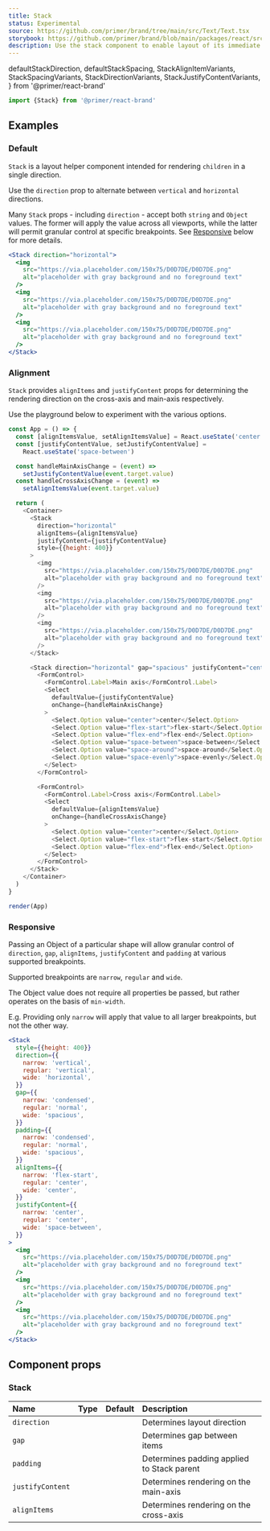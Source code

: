 ```yaml
---
title: Stack
status: Experimental
source: https://github.com/primer/brand/tree/main/src/Text/Text.tsx
storybook: https://github.com/primer/brand/blob/main/packages/react/src/Stack/Stack.tsx
description: Use the stack component to enable layout of its immediate children along the vertical or horizontal axis.
---
```



  defaultStackDirection,
  defaultStackSpacing,
  StackAlignItemVariants,
  StackSpacingVariants,
  StackDirectionVariants,
  StackJustifyContentVariants,
} from '@primer/react-brand'

```js
import {Stack} from '@primer/react-brand'
```

## Examples

### Default

`Stack` is a layout helper component intended for rendering `children` in a single direction.

Use the `direction` prop to alternate between `vertical` and `horizontal` directions.

Many `Stack` props - including `direction` - accept both `string` and `Object` values. The former will apply the value across all viewports, while the latter will permit granular control at specific breakpoints. See [Responsive](#Responsive) below for more details.

```jsx live
<Stack direction="horizontal">
  <img
    src="https://via.placeholder.com/150x75/D0D7DE/D0D7DE.png"
    alt="placeholder with gray background and no foreground text"
  />
  <img
    src="https://via.placeholder.com/150x75/D0D7DE/D0D7DE.png"
    alt="placeholder with gray background and no foreground text"
  />
  <img
    src="https://via.placeholder.com/150x75/D0D7DE/D0D7DE.png"
    alt="placeholder with gray background and no foreground text"
  />
</Stack>
```

### Alignment

`Stack` provides `alignItems` and `justifyContent` props for determining the rendering direction on the cross-axis and main-axis respectively.

Use the playground below to experiment with the various options.

```javascript live noinline
const App = () => {
  const [alignItemsValue, setAlignItemsValue] = React.useState('center')
  const [justifyContentValue, setJustifyContentValue] =
    React.useState('space-between')

  const handleMainAxisChange = (event) =>
    setJustifyContentValue(event.target.value)
  const handleCrossAxisChange = (event) =>
    setAlignItemsValue(event.target.value)

  return (
    <Container>
      <Stack
        direction="horizontal"
        alignItems={alignItemsValue}
        justifyContent={justifyContentValue}
        style={{height: 400}}
      >
        <img
          src="https://via.placeholder.com/150x75/D0D7DE/D0D7DE.png"
          alt="placeholder with gray background and no foreground text"
        />
        <img
          src="https://via.placeholder.com/150x75/D0D7DE/D0D7DE.png"
          alt="placeholder with gray background and no foreground text"
        />
        <img
          src="https://via.placeholder.com/150x75/D0D7DE/D0D7DE.png"
          alt="placeholder with gray background and no foreground text"
        />
      </Stack>

      <Stack direction="horizontal" gap="spacious" justifyContent="center">
        <FormControl>
          <FormControl.Label>Main axis</FormControl.Label>
          <Select
            defaultValue={justifyContentValue}
            onChange={handleMainAxisChange}
          >
            <Select.Option value="center">center</Select.Option>
            <Select.Option value="flex-start">flex-start</Select.Option>
            <Select.Option value="flex-end">flex-end</Select.Option>
            <Select.Option value="space-between">space-between</Select.Option>
            <Select.Option value="space-around">space-around</Select.Option>
            <Select.Option value="space-evenly">space-evenly</Select.Option>
          </Select>
        </FormControl>

        <FormControl>
          <FormControl.Label>Cross axis</FormControl.Label>
          <Select
            defaultValue={alignItemsValue}
            onChange={handleCrossAxisChange}
          >
            <Select.Option value="center">center</Select.Option>
            <Select.Option value="flex-start">flex-start</Select.Option>
            <Select.Option value="flex-end">flex-end</Select.Option>
          </Select>
        </FormControl>
      </Stack>
    </Container>
  )
}

render(App)
```

### Responsive

Passing an Object of a particular shape will allow granular control of `direction`, `gap`, `alignItems`, `justifyContent` and `padding` at various supported breakpoints.

Supported breakpoints are `narrow`, `regular` and `wide`.

The Object value does not require all properties be passed, but rather operates on the basis of `min-width`.

E.g. Providing only `narrow` will apply that value to all larger breakpoints, but not the other way.

```jsx live
<Stack
  style={{height: 400}}
  direction={{
    narrow: 'vertical',
    regular: 'vertical',
    wide: 'horizontal',
  }}
  gap={{
    narrow: 'condensed',
    regular: 'normal',
    wide: 'spacious',
  }}
  padding={{
    narrow: 'condensed',
    regular: 'normal',
    wide: 'spacious',
  }}
  alignItems={{
    narrow: 'flex-start',
    regular: 'center',
    wide: 'center',
  }}
  justifyContent={{
    narrow: 'center',
    regular: 'center',
    wide: 'space-between',
  }}
>
  <img
    src="https://via.placeholder.com/150x75/D0D7DE/D0D7DE.png"
    alt="placeholder with gray background and no foreground text"
  />
  <img
    src="https://via.placeholder.com/150x75/D0D7DE/D0D7DE.png"
    alt="placeholder with gray background and no foreground text"
  />
  <img
    src="https://via.placeholder.com/150x75/D0D7DE/D0D7DE.png"
    alt="placeholder with gray background and no foreground text"
  />
</Stack>
```

## Component props

### Stack

| Name             | Type                                                                   |                       Default                        | Description                                |
| :--------------- | :--------------------------------------------------------------------- | :--------------------------------------------------: | :----------------------------------------- |
| `direction`      | <PropTableValues values={StackDirectionVariants} addLineBreaks />      | <PropTableValues values={[defaultStackDirection]} /> | Determines layout direction                |
| `gap`            | <PropTableValues values={StackSpacingVariants} addLineBreaks />        |  <PropTableValues values={[defaultStackSpacing]} />  | Determines gap between items               |
| `padding`        | <PropTableValues values={StackSpacingVariants} addLineBreaks />        |  <PropTableValues values={[defaultStackSpacing]} />  | Determines padding applied to Stack parent |
| `justifyContent` | <PropTableValues values={StackJustifyContentVariants} addLineBreaks /> |                                                      | Determines rendering on the main-axis      |
| `alignItems`     | <PropTableValues values={StackAlignItemVariants} addLineBreaks />      |                                                      | Determines rendering on the cross-axis     |
